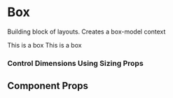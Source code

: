 

<Meta title="Primitives/Box" component={Box} />

# Box

Building block of layouts. Creates a box-model context

<Preview withToolbar>
  <Story name="box">
    <Box>
      <Box bg="bg.secondary" p={3} mb={4}>
        <Text variant="body">This is a box</Text>
      </Box>
      <Box bg="bg.secondary" p={3}>
        <Text variant="body">This is a box</Text>
      </Box>
    </Box>
  </Story>
</Preview>

### Control Dimensions Using Sizing Props

<Preview withToolbar>
  <Story name="sizing">
    <Box bg="highlight" width={5} height={5}></Box>
  </Story>
</Preview>

## Component Props

<Props of={Box} />
